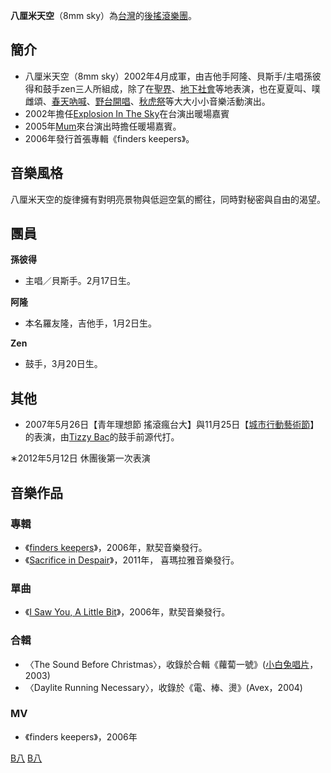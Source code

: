 {{Unreferenced|time=2021-12-23T07:27:14+00:00}}
{{notability unreferenced|time=2021-06-01}}
{{藝人
| 姓名 = 八厘米天空
| 類型 = 組合
| 圖片 = 
| 圖片簡介 = 
| 圖片尺寸 = 
| 英文名 = 8mm Sky
| 國籍 = {{ROC}} 
| 音樂類型 = [[後搖滾|後搖滾]]
| 活躍年代 = 
| 唱片公司 = [[默契音樂|默契音樂]]
| 網站 = 
| 現任成員 = 阿隆（吉他手）<br />Zen（鼓手）<br />孫彼得（貝斯手）
}}

'''八厘米天空'''（8mm sky）為[[台灣|台灣]]的[[後搖滾|後搖滾]][[樂團|樂團]]。

== 簡介 ==
*八厘米天空（8mm sky）2002年4月成軍，由吉他手阿隆、貝斯手/主唱孫彼得和鼓手zen三人所組成，除了在[[聖界|聖界]]、[[地下社會|地下社會]]等地表演，也在夏夏叫、噗雌頌、[[春天吶喊|春天吶喊]]、[[野台開唱|野台開唱]]、[[秋虎祭|秋虎祭]]等大大小小音樂活動演出。
*2002年擔任[[Explosion_In_The_Sky|Explosion In The Sky]]在台演出暖場嘉賓
*2005年[[Mum|Mum]]來台演出時擔任暖場嘉賓。
*2006年發行首張專輯《finders keepers》。

== 音樂風格 ==
八厘米天空的旋律擁有對明亮景物與低迴空氣的嚮往，同時對秘密與自由的渴望。

== 團員 ==
'''孫彼得'''
*主唱／貝斯手。2月17日生。

'''阿隆'''
*本名羅友隆，吉他手，1月2日生。

'''Zen'''
*鼓手，3月20日生。

== 其他 ==
*2007年5月26日【青年理想節 搖滾瘋台大】與11月25日【[[城市行動藝術節|城市行動藝術節]]】的表演，由[[Tizzy_Bac|Tizzy Bac]]的鼓手前源代打。
∗2012年5月12日  休團後第一次表演

== 音樂作品 ==
=== 專輯 ===
*《[[finders_keepers|finders keepers]]》，2006年，默契音樂發行。
*《[[Sacrifice_in_Despair|Sacrifice in Despair]]》，2011年， 喜瑪拉雅音樂發行。
=== 單曲 ===
*《[[I_Saw_You,_A_Little_Bit|I Saw You, A Little Bit]]》，2006年，默契音樂發行。

=== 合輯 ===
*〈The Sound Before Christmas〉，收錄於合輯《蘿蔔一號》([[小白兔唱片|小白兔唱片]]，2003) 
*〈Daylite Running Necessary〉，收錄於《電、棒、燙》(Avex，2004)

=== MV ===
*《finders keepers》，2006年

[[Category:台灣後搖滾樂團|B八]]
[[Category:台灣獨立搖滾樂團|B八]]